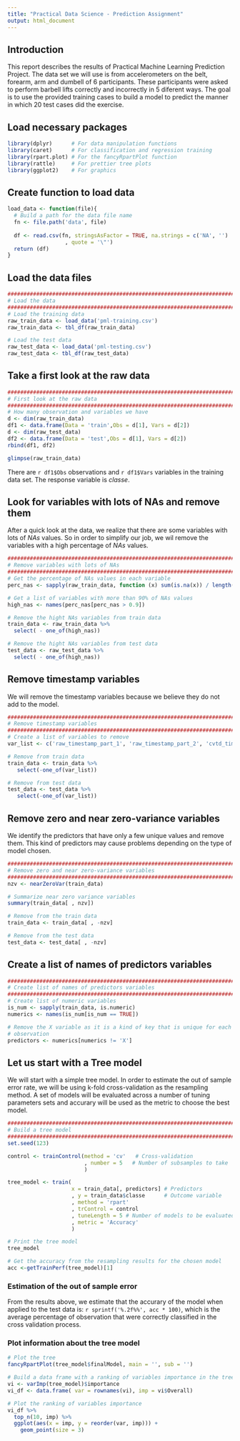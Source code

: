 ```yaml
---
title: "Practical Data Science - Prediction Assignment"
output: html_document
---
```


## Introduction

This report describes the results of Practical Machine Learning Prediction Project. The data set we will use is from accelerometers on the belt, forearm, arm and dumbell of 6 participants. These participants were asked to perform barbell lifts correctly and incorrectly in 5 diferent ways. 
The goal is to use the provided training cases to build a model to predict the manner in which 20 test cases did the exercise. 

## Load necessary packages
```r
library(dplyr)      # For data manipulation functions
library(caret)      # For classification and regression training
library(rpart.plot) # For the fancyRpartPlot function
library(rattle)     # For prettier tree plots
library(ggplot2)    # For graphics
```


## Create function to load data
```r
load_data <- function(file){
  # Build a path for the data file name
  fn <- file.path('data', file)
  
  df <- read.csv(fn, stringsAsFactor = TRUE, na.strings = c('NA', '')
                  , quote = '\"')
  return (df)
}
```

## Load the data files
```r
###############################################################################
# Load the data
###############################################################################
# Load the training data
raw_train_data <- load_data('pml-training.csv')
raw_train_data <- tbl_df(raw_train_data)

# Load the test data
raw_test_data <- load_data('pml-testing.csv')
raw_test_data <- tbl_df(raw_test_data)
```

## Take a first look at the raw data
```r
###############################################################################
# First look at the raw data
###############################################################################
# How many observation and variables we have
d <- dim(raw_train_data)
df1 <- data.frame(Data = 'train',Obs = d[1], Vars = d[2])
d <- dim(raw_test_data)
df2 <- data.frame(Data = 'test',Obs = d[1], Vars = d[2])
rbind(df1, df2)

glimpse(raw_train_data)
```

There are `r df1$Obs` observations and `r df1$Vars` variables in the training data set. The response variable is *classe*.

## Look for variables with lots of NAs and remove them

After a quick look at the data, we realize that there are some variables with lots of *NAs* values. So in order to simplify our job, we wil remove the variables with a high percentage of *NAs* values.

```r
###############################################################################
# Remove variables with lots of NAs
###############################################################################
# Get the percentage of NAs values in each variable
perc_nas <- sapply(raw_train_data, function (x) sum(is.na(x)) / length(x))

# Get a list of variables with more than 90% of NAs values
high_nas <- names(perc_nas[perc_nas > 0.9])

# Remove the hight NAs variables from train data
train_data <- raw_train_data %>%
  select( - one_of(high_nas))

# Remove the hight NAs variables from test data
test_data <- raw_test_data %>%
  select( - one_of(high_nas))
```

## Remove timestamp variables

We will remove the timestamp variables because we believe they do not add to the model.

```r
###############################################################################
# Remove timestamp variables
###############################################################################
# Create a list of variables to remove
var_list <- c('raw_timestamp_part_1', 'raw_timestamp_part_2', 'cvtd_timestamp')

# Remove from train data
train_data <- train_data %>%
   select(-one_of(var_list))

# Remove from test data
test_data <- test_data %>%
   select(-one_of(var_list))
```

## Remove zero and near zero-variance variables

We identify the predictors that have only a few unique values and remove them. This kind of predictors may cause problems depending on the type of model chosen.

```r
###############################################################################
# Remove zero and near zero-variance variables
###############################################################################
nzv <- nearZeroVar(train_data)

# Summarize near zero variance variables
summary(train_data[ , nzv])

# Remove from the train data
train_data <- train_data[ , -nzv]

# Remove from the test data
test_data <- test_data[ , -nzv]
```

## Create a list of names of predictors variables
```r
###############################################################################
# Create list of names of predictors variables
###############################################################################
# Create list of numeric variables 
is_num <- sapply(train_data, is.numeric)
numerics <- names(is_num[is_num == TRUE])

# Remove the X variable as it is a kind of key that is unique for each
# observation
predictors <- numerics[numerics != 'X']

```

## Let us start with a Tree model

We will start with a simple tree model. In order to estimate the out of sample error rate, we will be using k-fold cross-validation as the resampling method.  A set of models will be evaluated across a number of tuning parameters sets and accurary will be used as the metric to choose the best model.

```r
###############################################################################
# Build a tree model
###############################################################################
set.seed(123)

control <- trainControl(method = 'cv'   # Cross-validation
                        , number = 5   # Number of subsamples to take
                        )

tree_model <- train(
                    x = train_data[, predictors] # Predictors
                    , y = train_data$classe      # Outcome variable
                    , method = 'rpart'
                    , trControl = control
                    , tuneLength = 5 # Number of models to be evaluated
                    , metric = 'Accuracy'
                    )

# Print the tree model
tree_model

# Get the accuracy from the resampling results for the chosen model
acc <-getTrainPerf(tree_model)[1]
```

### Estimation of the out of sample error

From the results above, we estimate that the accurary of the model when applied to the test data is: `r sprintf('%.2f%%', acc * 100)`, which is the average percentage of observation that were correctly classified in the cross validation process.

### Plot information about the tree model

```r
# Plot the tree
fancyRpartPlot(tree_model$finalModel, main = '', sub = '')

# Build a data frame with a ranking of variables importance in the tree model
vi <- varImp(tree_model)$importance
vi_df <- data.frame( var = rownames(vi), imp = vi$Overall)

# Plot the ranking of variables importance
vi_df %>% 
  top_n(10, imp) %>% 
  ggplot(aes(x = imp, y = reorder(var, imp))) +
    geom_point(size = 3)
```



